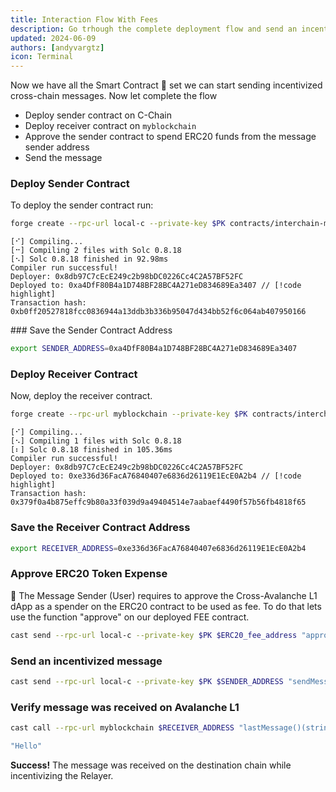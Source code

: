 ```yaml
---
title: Interaction Flow With Fees
description: Go trhough the complete deployment flow and send an incentivized message.
updated: 2024-06-09
authors: [andyvargtz]
icon: Terminal
---
```


Now we have all the Smart Contract 📜 set we can start sending incentivized cross-chain messages. Now let complete the flow 

- Deploy sender contract on C-Chain
- Deploy receiver contract on `myblockchain`
- Approve the sender contract to spend ERC20 funds from the message sender address
- Send the message

<Steps>
<Step>

### Deploy Sender Contract 

To deploy the sender contract run:

```bash
forge create --rpc-url local-c --private-key $PK contracts/interchain-messaging/incentivize-relayer/senderWithFees.sol:SenderWithFeesOnCChain
```
```
[⠊] Compiling...
[⠒] Compiling 2 files with Solc 0.8.18
[⠢] Solc 0.8.18 finished in 92.98ms
Compiler run successful!
Deployer: 0x8db97C7cEcE249c2b98bDC0226Cc4C2A57BF52FC
Deployed to: 0xa4DfF80B4a1D748BF28BC4A271eD834689Ea3407 // [!code highlight]
Transaction hash: 0xb0ff20527818fcc0836944a13ddb3b336b95047d434bb52f6c064ab407950166
```

</Step>
<Step>
### Save the Sender Contract Address

```bash
export SENDER_ADDRESS=0xa4DfF80B4a1D748BF28BC4A271eD834689Ea3407
```

</Step>
<Step>

### Deploy Receiver Contract

Now, deploy the receiver contract.

```bash
forge create --rpc-url myblockchain --private-key $PK contracts/interchain-messaging/incentivize-relayer/receiverWithFees.sol:ReceiverOnSubnet
```
```
[⠊] Compiling...
[⠢] Compiling 1 files with Solc 0.8.18
[⠆] Solc 0.8.18 finished in 105.36ms
Compiler run successful!
Deployer: 0x8db97C7cEcE249c2b98bDC0226Cc4C2A57BF52FC
Deployed to: 0xe336d36FacA76840407e6836d26119E1EcE0A2b4 // [!code highlight]
Transaction hash: 0x379f0a4b875effc9b80a33f039d9a49404514e7aabaef4490f57b56fb4818f65
```

</Step>
<Step>

### Save the Receiver Contract Address

```bash
export RECEIVER_ADDRESS=0xe336d36FacA76840407e6836d26119E1EcE0A2b4
```

</Step>
<Step>

### Approve ERC20 Token Expense

👩 The Message Sender (User) requires to approve the Cross-Avalanche L1 dApp as a spender on the ERC20 contract to be used as fee. To do that lets use the function "approve" on our deployed FEE contract.

```bash
cast send --rpc-url local-c --private-key $PK $ERC20_fee_address "approve(address,uint256)" $SENDER_ADDRESS 500000000000000
```

</Step>
<Step>

### Send an incentivized message

```bash
cast send --rpc-url local-c --private-key $PK $SENDER_ADDRESS "sendMessage(address, string, address)" $RECEIVER_ADDRESS "Hello" $ERC20_fee_address
```

</Step>
<Step>

### Verify message was received on Avalanche L1 

```bash
cast call --rpc-url myblockchain $RECEIVER_ADDRESS "lastMessage()(string)"
```
```bash
"Hello"
```

**Success!** The message was received on the destination chain while incentivizing the Relayer.

</Step>
</Steps>